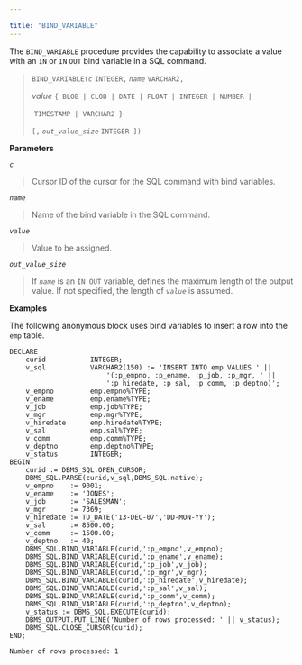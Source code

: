 ---

title: "BIND_VARIABLE"
---

<div id="bind_variable" class="registered_link"></div>

The `BIND_VARIABLE` procedure provides the capability to associate a value with an `IN` or `IN` `OUT` bind variable in a SQL command.

> `BIND_VARIABLE(`*`c`* `INTEGER,` *`name`* `VARCHAR2,`
>
>  *value* `{ BLOB | CLOB | DATE | FLOAT | INTEGER | NUMBER |`
>
> ​          `TIMESTAMP | VARCHAR2 }`
>
>   `[,` *`out_value_size`* `INTEGER ])`

**Parameters**

*`c`*

> Cursor ID of the cursor for the SQL command with bind variables.

*`name`*

> Name of the bind variable in the SQL command.

*`value`*

> Value to be assigned.

*`out_value_size`*

> If *`name`* is an `IN OUT` variable, defines the maximum length of the output value. If not specified, the length of *`value`* is assumed.



**Examples**

The following anonymous block uses bind variables to insert a row into the `emp` table.

```
DECLARE
    curid           INTEGER;
    v_sql           VARCHAR2(150) := 'INSERT INTO emp VALUES ' ||
                        '(:p_empno, :p_ename, :p_job, :p_mgr, ' ||
                        ':p_hiredate, :p_sal, :p_comm, :p_deptno)';
    v_empno         emp.empno%TYPE;
    v_ename         emp.ename%TYPE;
    v_job           emp.job%TYPE;
    v_mgr           emp.mgr%TYPE;
    v_hiredate      emp.hiredate%TYPE;
    v_sal           emp.sal%TYPE;
    v_comm          emp.comm%TYPE;
    v_deptno        emp.deptno%TYPE;
    v_status        INTEGER;
BEGIN
    curid := DBMS_SQL.OPEN_CURSOR;
    DBMS_SQL.PARSE(curid,v_sql,DBMS_SQL.native);
    v_empno    := 9001;
    v_ename    := 'JONES';
    v_job      := 'SALESMAN';
    v_mgr      := 7369;
    v_hiredate := TO_DATE('13-DEC-07','DD-MON-YY');
    v_sal      := 8500.00;
    v_comm     := 1500.00;
    v_deptno   := 40;
    DBMS_SQL.BIND_VARIABLE(curid,':p_empno',v_empno);
    DBMS_SQL.BIND_VARIABLE(curid,':p_ename',v_ename);
    DBMS_SQL.BIND_VARIABLE(curid,':p_job',v_job);
    DBMS_SQL.BIND_VARIABLE(curid,':p_mgr',v_mgr);
    DBMS_SQL.BIND_VARIABLE(curid,':p_hiredate',v_hiredate);
    DBMS_SQL.BIND_VARIABLE(curid,':p_sal',v_sal);
    DBMS_SQL.BIND_VARIABLE(curid,':p_comm',v_comm);
    DBMS_SQL.BIND_VARIABLE(curid,':p_deptno',v_deptno);
    v_status := DBMS_SQL.EXECUTE(curid);
    DBMS_OUTPUT.PUT_LINE('Number of rows processed: ' || v_status);
    DBMS_SQL.CLOSE_CURSOR(curid);
END;

Number of rows processed: 1
```

